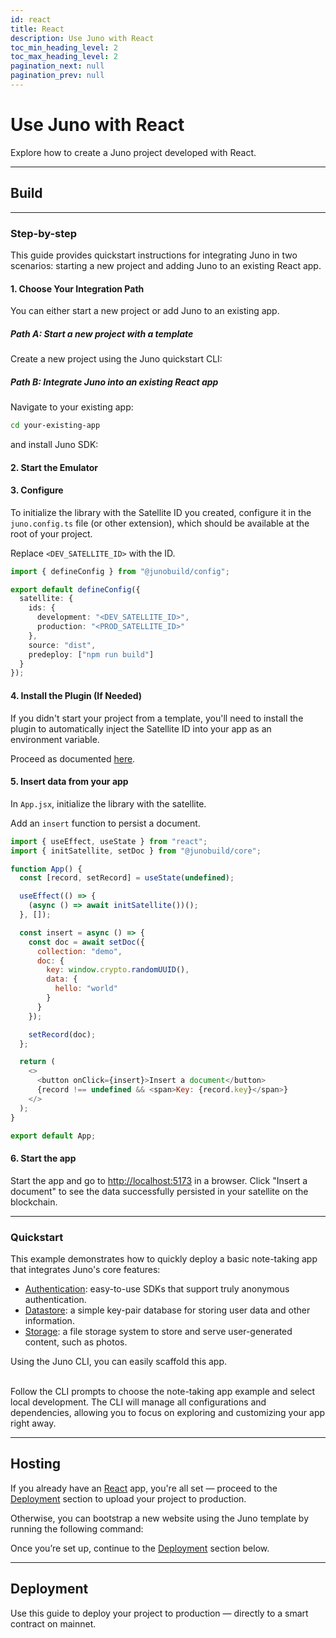 ```yaml
---
id: react
title: React
description: Use Juno with React
toc_min_heading_level: 2
toc_max_heading_level: 2
pagination_next: null
pagination_prev: null
---
```


# Use Juno with React

Explore how to create a Juno project developed with React.


<Choice />

---

## Build


<Build />

---

### Step-by-step

This guide provides quickstart instructions for integrating Juno in two scenarios: starting a new project and adding Juno to an existing React app.

#### 1. Choose Your Integration Path

You can either start a new project or add Juno to an existing app.

##### Path A: Start a new project with a template

Create a new project using the Juno quickstart CLI:


<Bash
  npm="npm create juno@latest -- --template react-starter"
  yarn="yarn create juno -- --template react-starter"
  pnpm="pnpm create juno -- --template react-starter"
/>

##### Path B: Integrate Juno into an existing React app

Navigate to your existing app:

```bash
cd your-existing-app
```

and install Juno SDK:


<Core />

#### 2. Start the Emulator


<Emulator />

#### 3. Configure

To initialize the library with the Satellite ID you created, configure it in the `juno.config.ts` file (or other extension), which should be available at the root of your project.

Replace `<DEV_SATELLITE_ID>` with the ID.

```typescript
import { defineConfig } from "@junobuild/config";

export default defineConfig({
  satellite: {
    ids: {
      development: "<DEV_SATELLITE_ID>",
      production: "<PROD_SATELLITE_ID>"
    },
    source: "dist",
    predeploy: ["npm run build"]
  }
});
```

#### 4. Install the Plugin (If Needed)

If you didn't start your project from a template, you'll need to install the plugin to automatically inject the Satellite ID into your app as an environment variable.

Proceed as documented [here](../reference/plugins.mdx#vite-plugin).

#### 5. Insert data from your app

In `App.jsx`, initialize the library with the satellite.

Add an `insert` function to persist a document.

```javascript title="App.jsx"
import { useEffect, useState } from "react";
import { initSatellite, setDoc } from "@junobuild/core";

function App() {
  const [record, setRecord] = useState(undefined);

  useEffect(() => {
    (async () => await initSatellite())();
  }, []);

  const insert = async () => {
    const doc = await setDoc({
      collection: "demo",
      doc: {
        key: window.crypto.randomUUID(),
        data: {
          hello: "world"
        }
      }
    });

    setRecord(doc);
  };

  return (
    <>
      <button onClick={insert}>Insert a document</button>
      {record !== undefined && <span>Key: {record.key}</span>}
    </>
  );
}

export default App;
```

#### 6. Start the app

Start the app and go to [http://localhost:5173](http://localhost:5173) in a browser. Click "Insert a document" to see the data successfully persisted in your satellite on the blockchain.


<WhatsNext />

---

### Quickstart

This example demonstrates how to quickly deploy a basic note-taking app that integrates Juno's core features:

- [Authentication](../build/authentication/index.md): easy-to-use SDKs that support truly anonymous authentication.
- [Datastore](../build/datastore/index.md): a simple key-pair database for storing user data and other information.
- [Storage](../build/storage/index.md): a file storage system to store and serve user-generated content, such as photos.

Using the Juno CLI, you can easily scaffold this app.

<Bash
  npm="npm create juno@latest -- --template react-example"
  yarn="yarn create juno -- --template react-example"
  pnpm="pnpm create juno -- --template react-example"
/>

<br />
Follow the CLI prompts to choose the note-taking app example and select local
development. The CLI will manage all configurations and dependencies, allowing
you to focus on exploring and customizing your app right away.

---

## Hosting

If you already have an [React](https://react.dev/) app, you're all set — proceed to the [Deployment](#deployment) section to upload your project to production.

Otherwise, you can bootstrap a new website using the Juno template by running the following command:

<Bash
  npm="npm create juno@latest -- --template react-starter"
  yarn="yarn create juno -- --template react-starter"
  pnpm="pnpm create juno -- --template react-starter"
/>

Once you’re set up, continue to the [Deployment](#deployment) section below.

---

## Deployment

Use this guide to deploy your project to production — directly to a smart contract on mainnet.


<Deploy index={1} />

[satellite]: ../terminology.md#satellite
